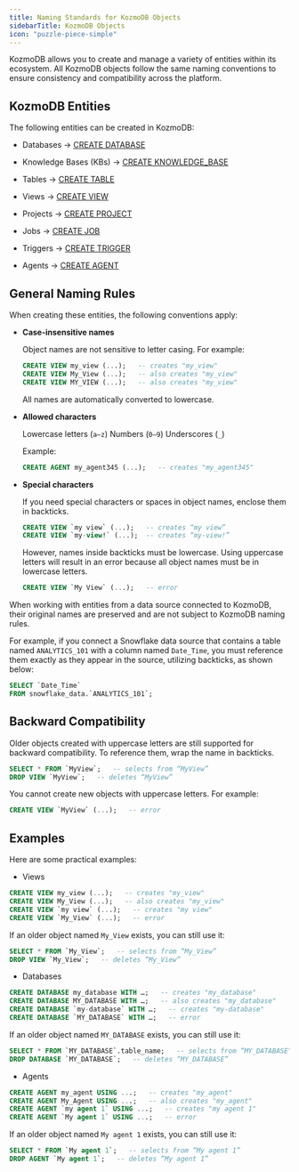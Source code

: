 ```yaml
---
title: Naming Standards for KozmoDB Objects
sidebarTitle: KozmoDB Objects
icon: "puzzle-piece-simple"
---
```


KozmoDB allows you to create and manage a variety of entities within its ecosystem. All KozmoDB objects follow the same naming conventions to ensure consistency and compatibility across the platform.

## KozmoDB Entities

The following entities can be created in KozmoDB:

* Databases → [CREATE DATABASE](https://docs.kozmodb.com/kozmodb_sql/sql/create/database)

* Knowledge Bases (KBs) → [CREATE KNOWLEDGE_BASE](https://docs.kozmodb.com/kozmodb_sql/knowledge_bases/create)

* Tables → [CREATE TABLE](https://docs.kozmodb.com/kozmodb_sql/sql/create/table)

* Views → [CREATE VIEW](https://docs.kozmodb.com/kozmodb_sql/sql/create/view)

* Projects → [CREATE PROJECT](https://docs.kozmodb.com/kozmodb_sql/sql/create/project)

* Jobs → [CREATE JOB](https://docs.kozmodb.com/kozmodb_sql/sql/create/jobs)

* Triggers → [CREATE TRIGGER](https://docs.kozmodb.com/kozmodb_sql/sql/create/trigger)

* Agents → [CREATE AGENT](https://docs.kozmodb.com/kozmodb_sql/agents/agent_syntax)

## General Naming Rules

When creating these entities, the following conventions apply:

* **Case-insensitive names**  

    Object names are not sensitive to letter casing. For example:

    ```sql
    CREATE VIEW my_view (...);   -- creates "my_view"
    CREATE VIEW My_View (...);   -- also creates "my_view"
    CREATE VIEW MY_VIEW (...);   -- also creates "my_view"
    ```

    All names are automatically converted to lowercase.

* **Allowed characters**

    Lowercase letters (`a–z`)
    Numbers (`0–9`)
    Underscores (`_`)  

    Example:

    ```sql
    CREATE AGENT my_agent345 (...);   -- creates "my_agent345"
    ```

* **Special characters**

    If you need special characters or spaces in object names, enclose them in backticks.  

    ```sql
    CREATE VIEW `my view` (...);   -- creates “my view”
    CREATE VIEW `my-view!` (...);  -- creates “my-view!”
    ```

    However, names inside backticks must be lowercase. Using uppercase letters will result in an error because all object names must be in lowercase letters.

    ```sql
    CREATE VIEW `My View` (...);   -- error
    ```

<Warning>
When working with entities from a data source connected to KozmoDB, their original names are preserved and are not subject to KozmoDB naming rules.

For example, if you connect a Snowflake data source that contains a table named `ANALYTICS_101` with a column named `Date_Time`, you must reference them exactly as they appear in the source, utilizing backticks, as shown below:

```sql
SELECT `Date_Time`
FROM snowflake_data.`ANALYTICS_101`;
```
</Warning>

## Backward Compatibility

Older objects created with uppercase letters are still supported for backward compatibility. To reference them, wrap the name in backticks.

```sql
SELECT * FROM `MyView`;   -- selects from “MyView”
DROP VIEW `MyView`;   -- deletes “MyView”
```

You cannot create new objects with uppercase letters. For example:

```sql
CREATE VIEW `MyView` (...);   -- error
```

## Examples

Here are some practical examples:

* Views

```sql
CREATE VIEW my_view (...);   -- creates "my_view"
CREATE VIEW My_View (...);   -- also creates "my_view"
CREATE VIEW `my view` (...);   -- creates "my view"
CREATE VIEW `My_View` (...);   -- error
```

If an older object named `My_View` exists, you can still use it:

```sql
SELECT * FROM `My_View`;   -- selects from “My_View”
DROP VIEW `My_View`;   -- deletes “My_View”
```

* Databases

```sql
CREATE DATABASE my_database WITH …;   -- creates "my_database"
CREATE DATABASE MY_DATABASE WITH …;   -- also creates "my_database"
CREATE DATABASE `my-database` WITH …;   -- creates "my-database"
CREATE DATABASE `MY_DATABASE` WITH …;   -- error
```

If an older object named `MY_DATABASE` exists, you can still use it:

```sql
SELECT * FROM `MY_DATABASE`.table_name;   -- selects from “MY_DATABASE”
DROP DATABASE `MY_DATABASE`;   -- deletes “MY_DATABASE”
```

* Agents

```sql
CREATE AGENT my_agent USING ...;   -- creates "my_agent"
CREATE AGENT My_Agent USING ...;   -- also creates "my_agent"
CREATE AGENT `my agent 1` USING ...;   -- creates "my agent 1"
CREATE AGENT `My agent 1` USING ...;   -- error
```

If an older object named `My agent 1` exists, you can still use it:

```sql
SELECT * FROM `My agent 1`;   -- selects from “My agent 1”
DROP AGENT `My agent 1`;   -- deletes “My agent 1”
```
